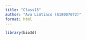 ```yaml
---
title: "Class15"
author: "Ava Limtiaco (A18007672)"
format: html
---
```



```r
library(bio3d)

```

